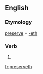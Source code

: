 ==English==

===Etymology===
[[preserve]] + [[-eth]]

===Verb===
{{en-verb form}}

# {{archaic third-person singular of|preserve}}

[[fr:preserveth]]